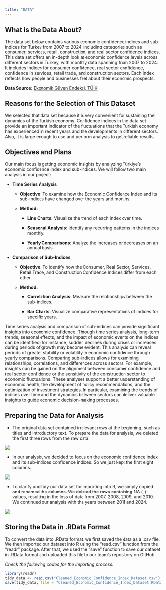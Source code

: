 ```yaml
---
title: "DATA"
---
```


## What is the Data About?

The data set below contains various economic confidence indices and sub-indices for Turkey from 2007 to 2024, including categories such as consumer, services, retail, construction, and real sector confidence indices. This data set offers an in-depth look at economic confidence levels across different sectors in Turkey, with monthly data spanning from 2007 to 2024. It includes indices for consumer confidence, real sector confidence, confidence in services, retail trade, and construction sectors. Each index reflects how people and businesses feel about their economic prospects.

**Data Source:** [Ekonomik Güven Endeksi, TÜİK](https://data.tuik.gov.tr/Bulten/Index?p=Ekonomik-Guven-Endeksi-Ekim-2024-53597)

## Reasons for the Selection of This Dataset

We selected that data set because it is very convenient for sustaining the dynamics of the Turkish economy. Confidence indices in the data set provide an important indicator of the fluctuations that the Turkish economy has experienced in recent years and the developments in different sectors. Also, it is large enough to use and perform analysis to get reliable results.

## Objectives and Plans

Our main focus is getting economic insights by analyzing Türkiye's economic confidence index and sub-indices. We will follow two main analysis in our project:

-   **Time Series Analysis**

    -   **Objective:** To examine how the Economic Confidence Index and its sub-indices have changed over the years and months.

    -   **Method:**

        -   **Line Charts:** Visualize the trend of each index over time.

        -   **Seasonal Analysis**: Identify any recurring patterns in the indices monthly.

        -   **Yearly Comparisons**: Analyze the increases or decreases on an annual basis.

-   **Comparison of Sub-Indices**

    -   **Objective:** To identify how the Consumer, Real Sector, Services, Retail Trade, and Construction Confidence Indices differ from each other.

    -   **Method:**

        -   **Correlation Analysis**: Measure the relationships between the sub-indices.

        -   **Bar Charts**: Visualize comparative representations of indices for specific years.

Time series analysis and comparison of sub-indices can provide significant insights into economic confidence. Through time series analysis, long-term trends, seasonal effects, and the impact of economic events on the indices can be identified; for instance, sudden declines during crises or increases during periods of growth may become evident. This analysis can reveal periods of greater stability or volatility in economic confidence through yearly comparisons. Comparing sub-indices allows for examining relationships, correlations, and differences across sectors. For example, insights can be gained on the alignment between consumer confidence and real sector confidence or the sensitivity of the construction sector to economic fluctuations. These analyses support a better understanding of economic health, the development of policy recommendations, and the optimization of investment strategies. In particular, examining the trends of indices over time and the dynamics between sectors can deliver valuable insights to guide economic decision-making processes.

## Preparing the Data for Analysis

-   The original data set contained irrelevant rows at the beginning, such as titles and introductory text. To prepare the data for analysis, we deleted the first three rows from the raw data.

![](images/clipboard-1681807496.png)

-   In our analysis, we decided to focus on the economic confidence index and its sub-indices confidence indices. So we just kept the first eight columns.

![](images/clipboard-549082684.png)

-   To clarify and tidy our data set for importing into R, we simply copied and renamed the columns. We deleted the rows containing NA (-) values, resulting in the loss of data from 2007, 2008, 2009, and 2010. We continued our analysis with the years between 2011 and 2024.

![](images/clipboard-965247238.png)

## Storing the Data in .RData Format

To convert the data into .RData format, we first saved the data as a .csv file. We then imported our dataset into R using the "read.csv" function from the "readr" package. After that, we used the "save" function to save our dataset in .RData format and uploaded this file to our team's repository on GitHub.

*Check the following codes for the importing process:*

```r
library(readr)
tidy_data <- read.csv("Cleaned_Economic_Confidence_Index_Dataset.csv")
save(tidy_data, file = "Cleaned_Economic_Confidence_Index_Dataset.RData")

```
